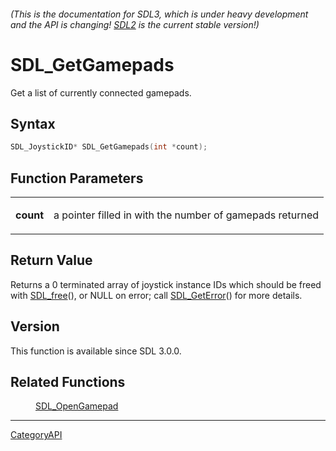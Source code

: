 ====== (This is the documentation for SDL3, which is under heavy development and the API is changing! [https://wiki.libsdl.org/ SDL2] is the current stable version!) ======
= SDL_GetGamepads =

Get a list of currently connected gamepads.

== Syntax ==

<syntaxhighlight lang='c'>
SDL_JoystickID* SDL_GetGamepads(int *count);
</syntaxhighlight>

== Function Parameters ==

{|
|'''count'''
|a pointer filled in with the number of gamepads returned
|}

== Return Value ==

Returns a 0 terminated array of joystick instance IDs which should be freed
with [[SDL_free]](), or NULL on error; call [[SDL_GetError]]() for more
details.

== Version ==

This function is available since SDL 3.0.0.

== Related Functions ==

:[[SDL_OpenGamepad]]

----
[[CategoryAPI]]


